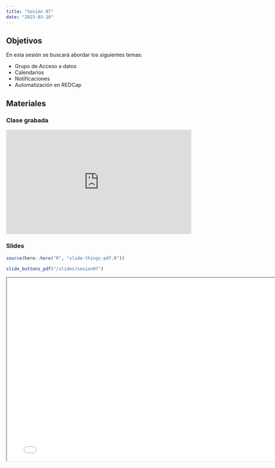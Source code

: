 ```yaml
---
title: "Sesión 07"
date: "2023-03-10"
---
```


## Objetivos

En esta sesión se buscará abordar los siguientes temas: 

- Grupo de Acceso a datos
- Calendarios
- Notificaciones 
- Automatización en REDCap


## Materiales

::: {.panel-tabset}

### Clase grabada

<div style="padding:56.25% 0 0 0;position:relative;"><iframe src="https://player.vimeo.com/video/808547574?h=12d13c2939&amp;badge=0&amp;autopause=0&amp;player_id=0&amp;app_id=58479" frameborder="0" allow="autoplay; fullscreen; picture-in-picture" allowfullscreen style="position:absolute;top:0;left:0;width:100%;height:100%;" title="Sesi&amp;oacute;n 7 - Configuraciones adicionales: Grupo de Acceso a Datos, Calendarios, y Notificaciones Automatizadas"></iframe></div><script src="https://player.vimeo.com/api/player.js"></script>


### Slides

```r
source(here::here("R", "slide-things-pdf.R"))
```

```r
slide_buttons_pdf("/slides/sesion07")
```

```{=html}
<iframe width="780" height="500" src="../slides/sesion07.pdf" title="Sesión 7 - Configuraciones adicionales: Grupo de Acceso a Datos, Calendarios, y Notificaciones Automatizadas"></iframe>
```

:::



